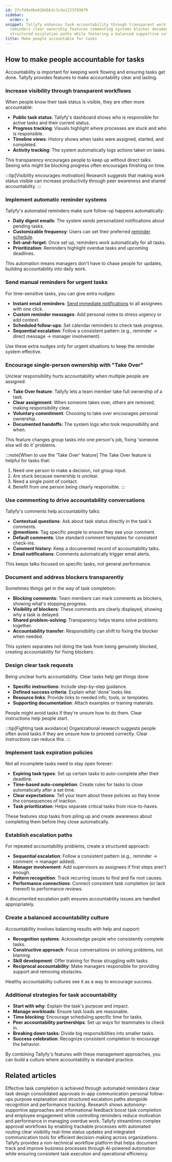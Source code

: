 ```yaml
---
id: 2fcfd9e9be818dbb3c3cda1223793079
sidebar:
  order: 6
snippet: Tallyfy enhances task accountability through transparent workflows automated
  reminders clear ownership features commenting systems blocker documentation and
  structured escalation paths while fostering a balanced supportive culture.
title: Make people accountable for tasks
---
```


## How to make people accountable for tasks

Accountability is important for keeping work flowing and ensuring tasks get done. Tallyfy provides features to make accountability clear and lasting.

### Increase visibility through transparent workflows

When people know their task status is visible, they are often more accountable:

- **Public task status**: Tallyfy's dashboard shows who is responsible for active tasks and their current status.
- **Progress tracking**: Visuals highlight where processes are stuck and who is responsible.
- **Timeline views**: History shows when tasks were assigned, started, and completed.
- **Activity tracking**: The system automatically logs actions taken on tasks.

This transparency encourages people to keep up without direct talks. Seeing who might be blocking progress often encourages finishing on time.

:::tip[Visibility encourages motivation]
Research suggests that making work status visible can increase productivity through peer awareness and shared accountability.
:::

### Implement automatic reminder systems

Tallyfy's automated reminders make sure follow-up happens automatically:

- **Daily digest emails**: The system sends personalized notifications about pending tasks.
- **Customizable frequency**: Users can set their preferred [reminder schedule](/products/pro/settings/personal-settings/how-can-i-manage-email-notifications-in-tallyfy/).
- **Set-and-forget**: Once set up, reminders work automatically for all tasks.
- **Prioritization**: Reminders highlight overdue tasks and upcoming deadlines.

This automation means managers don't have to chase people for updates, building accountability into daily work.

### Send manual reminders for urgent tasks

For time-sensitive tasks, you can give extra nudges:

- **Instant email reminders**: [Send immediate notifications](/products/pro/tracking-and-tasks/tasks/how-can-i-send-email-reminders-in-tallyfy/) to all assignees with one click.
- **Custom reminder messages**: Add personal notes to stress urgency or add context.
- **Scheduled follow-ups**: Set calendar reminders to check task progress.
- **Sequential escalation**: Follow a consistent pattern (e.g., reminder -> direct message -> manager involvement).

Use these extra nudges only for urgent situations to keep the reminder system effective.

### Encourage single-person ownership with "Take Over"

Unclear responsibility hurts accountability when multiple people are assigned:

- **Take Over feature**: Tallyfy lets a team member take full ownership of a task.
- **Clear assignment**: When someone takes over, others are removed, making responsibility clear.
- **Voluntary commitment**: Choosing to take over encourages personal ownership.
- **Documented handoffs**: The system logs who took responsibility and when.

This feature changes group tasks into one person's job, fixing 'someone else will do it' problems.

:::note[When to use the 'Take Over' feature]
The Take Over feature is helpful for tasks that:
1. Need one person to make a decision, not group input.
2. Are stuck because ownership is unclear.
3. Need a single point of contact.
4. Benefit from one person being clearly responsible.
:::

### Use commenting to drive accountability conversations

Tallyfy's comments help accountability talks:

- **Contextual questions**: Ask about task status directly in the task's comments.
- **@mentions**: Tag specific people to ensure they see your comment.
- **Default comments**: Use standard comment templates for consistent check-ins.
- **Comment history**: Keep a documented record of accountability talks.
- **Email notifications**: Comments automatically trigger email alerts.

This keeps talks focused on specific tasks, not general performance.

### Document and address blockers transparently

Sometimes things get in the way of task completion:

- **Blocking comments**: Team members can mark comments as blockers, showing what's stopping progress.
- **Visibility of blockers**: These comments are clearly displayed, showing why a task is delayed.
- **Shared problem-solving**: Transparency helps teams solve problems together.
- **Accountability transfer**: Responsibility can shift to fixing the blocker when needed.

This system separates not doing the task from being genuinely blocked, creating accountability for fixing blockers.

### Design clear task requests

Being unclear hurts accountability. Clear tasks help get things done:

- **Specific instructions**: Include step-by-step guidance.
- **Defined success criteria**: Explain what 'done' looks like.
- **Resource links**: Provide links to needed info, tools, or templates.
- **Supporting documentation**: Attach examples or training materials.

People might avoid tasks if they're unsure how to do them. Clear instructions help people start.

:::tip[Fighting task avoidance]
Organizational research suggests people often avoid tasks if they are unsure how to proceed correctly. Clear instructions can reduce this.
:::

### Implement task expiration policies

Not all incomplete tasks need to stay open forever:

- **Expiring task types**: Set up certain tasks to auto-complete after their deadline.
- **Time-based auto-completion**: Create rules for tasks to close automatically after a set time.
- **Clear expectations**: Tell your team about these policies so they know the consequences of inaction.
- **Task prioritization**: Helps separate critical tasks from nice-to-haves.

These features stop tasks from piling up and create awareness about completing them before they close automatically.

### Establish escalation paths

For repeated accountability problems, create a structured approach:

- **Sequential escalation**: Follow a consistent pattern (e.g., reminder -> comment -> manager added).
- **Manager involvement**: Add supervisors as assignees if first steps aren't enough.
- **Pattern recognition**: Track recurring issues to find and fix root causes.
- **Performance connections**: Connect consistent task completion (or lack thereof) to performance reviews.

A documented escalation path ensures accountability issues are handled appropriately.

### Create a balanced accountability culture

Accountability involves balancing results with help and support:

- **Recognition systems**: Acknowledge people who consistently complete tasks.
- **Constructive approach**: Focus conversations on solving problems, not blaming.
- **Skill development**: Offer training for those struggling with tasks.
- **Reciprocal accountability**: Make managers responsible for providing support and removing obstacles.

Healthy accountability cultures see it as a way to encourage success.

### Additional strategies for task accountability

- **Start with why**: Explain the task's purpose and impact.
- **Manage workloads**: Ensure task loads are reasonable.
- **Time blocking**: Encourage scheduling specific time for tasks.
- **Peer accountability partnerships**: Set up ways for teammates to check in.
- **Breaking down tasks**: Divide big responsibilities into smaller tasks.
- **Success celebration**: Recognize consistent completion to encourage the behavior.

By combining Tallyfy's features with these management approaches, you can build a culture where accountability is standard practice.


## Related articles
<CardGrid>
<LinkTitleCard header="<b>How To > Ensure everyone in your team completes an approval or task</b>" href="/products/pro/tutorials/how-to/ensure-task-completion/" > Effective task completion is achieved through automated reminders clear task design consolidated approvals in-app communication personal follow-ups purpose explanation and structured escalation paths alongside recognition and performance tracking. </LinkTitleCard>
<LinkTitleCard header="<b>Tasks > Escalating overdue tasks</b>" href="/products/pro/tracking-and-tasks/tasks/task-escalation-for-overdue-items/" > Research shows autonomy-supportive approaches and informational feedback boost task completion and employee engagement while controlling reminders reduce motivation and performance in managing overdue work. </LinkTitleCard>
<LinkTitleCard header="<b>How To > Automatically track and run complex approval workflows</b>" href="/products/pro/tutorials/how-to/track-and-run-complex-approval-workflows/" > Tallyfy streamlines complex approval workflows by enabling trackable processes with automated routing clear visibility real-time status updates and integrated communication tools for efficient decision-making across organizations. </LinkTitleCard>
<LinkTitleCard header="<b>Introduction</b>" href="/products/pro/" > Tallyfy provides a non-technical workflow platform that helps document track and improve business processes through AI-powered automation while ensuring consistent task execution and operational efficiency. </LinkTitleCard>
</CardGrid>